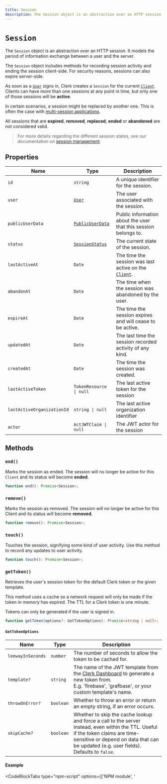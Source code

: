 ```yaml
---
title: Session
description: The Session object is an abstraction over an HTTP session. It models the period of information exchange between a user and the server.
---
```


# `Session`

The `Session` object is an abstraction over an HTTP session. It models the period of information exchange between a user and the server.

The `Session` object includes methods for recording session activity and ending the session client-side. For security reasons, sessions can also expire server-side.

As soon as a [`User`](/docs/references/javascript/user/user) signs in, Clerk creates a `Session` for the current [`Client`][client-ref]. Clients can have more than one sessions at any point in time, but only one of those sessions will be **active**.

In certain scenarios, a session might be replaced by another one. This is often the case with [multi-session applications](/docs/custom-flows/multi-session-applications).

All sessions that are **expired**, **removed**, **replaced**, **ended** or **abandoned** are not considered valid.

> For more details regarding the different session states, see our documentation on [session management](/docs/authentication/configuration/session-options).

## Properties

| Name | Type | Description |
| --- | --- | --- |
| `id` | `string` | A unique identifier for the session. |
| `user` | [`User`](/docs/references/javascript/user/user) | The user associated with the session. |
| `publicUserData` | [`PublicUserData`](/docs/references/javascript/types/public-user-data) | Public information about the user that this session belongs to. |
| `status` | [`SessionStatus`](/docs/references/javascript/types/session-status) | The current state of the session. |
| `lastActiveAt` | `Date` | The time the session was last active on the [`Client`][client-ref]. |
| `abandonAt` | `Date` | The time when the session was abandoned by the user. |
| `expireAt` | `Date` | The time the session expires and will cease to be active. |
| `updatedAt` | `Date` | The last time the session recorded activity of any kind. |
| `createdAt` | `Date` | The time the session was created. |
| `lastActiveToken` | `TokenResource \| null` | The last active token for the session |
| `lastActiveOrganizationId` | `string \| null` | The last active organization identifier  |
| `actor` | `ActJWTClaim \| null` | The JWT actor for the session  |

## Methods

### `end()`

Marks the session as ended. The session will no longer be active for this `Client` and its status will become **ended**.

```typescript
function end(): Promise<Session>;
```

### `remove()`

Marks the session as removed. The session will no longer be active for this Client and its status will become **removed**.

```typescript
function remove(): Promise<Session>;
```

### `touch()`

Touches the session, signifying some kind of user activity. Use this method to record any updates to user activity.

```typescript
function touch(): Promise<Session>;
```

### `getToken()`

Retrieves the user's session token for the default Clerk token or the given template.

This method uses a cache so a network request will only be made if the token in memory has expired. The TTL for a Clerk token is one minute.

Tokens can only be generated if the user is signed in.

```typescript
function getToken(options?: GetTokenOptions): Promise<string | null>;
```

#### `GetTokenOptions`

| Name | Type | Description |
| --- | --- | --- |
| `leewayInSeconds` | `number` | The number of seconds to allow the token to be cached for. |
| `template?` | `string` | The name of the JWT template from the [Clerk Dashboard](https://dashboard.clerk.com/last-active?path=jwt-templates) to generate a new token from.<br/>E.g. 'firebase', 'grafbase', or your custom template's name. |
| `throwOnError?` | `boolean` | Whether to throw an error or return an empty string, if an error occurs. |
| `skipCache?` | `boolean` | Whether to skip the cache lookup and force a call to the server instead, even within the TTL. Useful if the token claims are time-sensitive or depend on data that can be updated (e.g. user fields).<br />Defaults to `false`. |

#### Example

<InjectKeys>

<CodeBlockTabs type="npm-script" options={['NPM module', '<script>']}>
  ```js filename="main.js" {8}
  import { Clerk } from '@clerk/clerk-js';

  // Initialize Clerk with your Clerk publishable key
  const clerk = new Clerk('{{pub_key}}');
  await clerk.load();

  if (clerk.user) {
    await clerk.session.getToken({ template: "Test" })
      .then((res) => console.log(res))
      .catch((error) => console.log("An error occurred:", error.errors));
  } else {
    document.getElementById("app").innerHTML = `
      <div id="sign-in"></div>
    `;

    const signInDiv = document.getElementById("sign-in");

    clerk.mountSignIn(signInDiv);
  }
  ```

  ```html filename="index.html" {18}
  <div id="app"></div>

  <!-- Initialize Clerk with your
  Clerk Publishable key and Frontend API URL -->
  <script
    async
    crossorigin="anonymous"
    data-clerk-publishable-key="{{pub_key}}"
    src="https://{{fapi_url}}/npm/@clerk/clerk-js@latest/dist/clerk.browser.js"
    type="text/javascript"
  ></script>

  <script>
    window.addEventListener('load', async function () {
      await Clerk.load();

      if (Clerk.user) {
        await Clerk.session.getToken({ template: "Test" })
          .then((res) => console.log(res))
          .catch((error) => console.log("An error occurred:", error.errors));
      } else {
        document.getElementById("app").innerHTML = `
          <div id="sign-in"></div>
        `;

        const signInDiv = document.getElementById("sign-in");

        Clerk.mountSignIn(signInDiv);
      }
    });
  </script>
  ```
</CodeBlockTabs>

</InjectKeys>

```js
try {
  await Clerk.session.getToken({ template: 'my-template-1' }) // => "eyJhbGciOiJSUzI1NiIsImtpZC..."
} catch(e) {
    // handle error
}
```

### `checkAuthorization()`

Checks if the user is authorized for the specified role or permission.

```typescript
function checkAuthorization(param: CheckAuthorizationParams) => boolean;
```

#### `CheckAuthorizationParams`
```typescript
type CheckAuthorizationParams =
  | {
      role: ClerkDefaultRole | CustomRole;
      permission?: never;
    }
  | {
      role?: never;
      permission: ClerkDefaultPermission | CustomPermission;
    };
```

| Name | Type | Description |
| --- | --- | --- |
| `role` | `string` | Accepts [role](/docs/organizations/roles-permissions#roles) key |
| `permission` | `string` | Accepts [permission](/docs/organizations/roles-permissions#permissions) key |

[client-ref]: /docs/references/javascript/client
